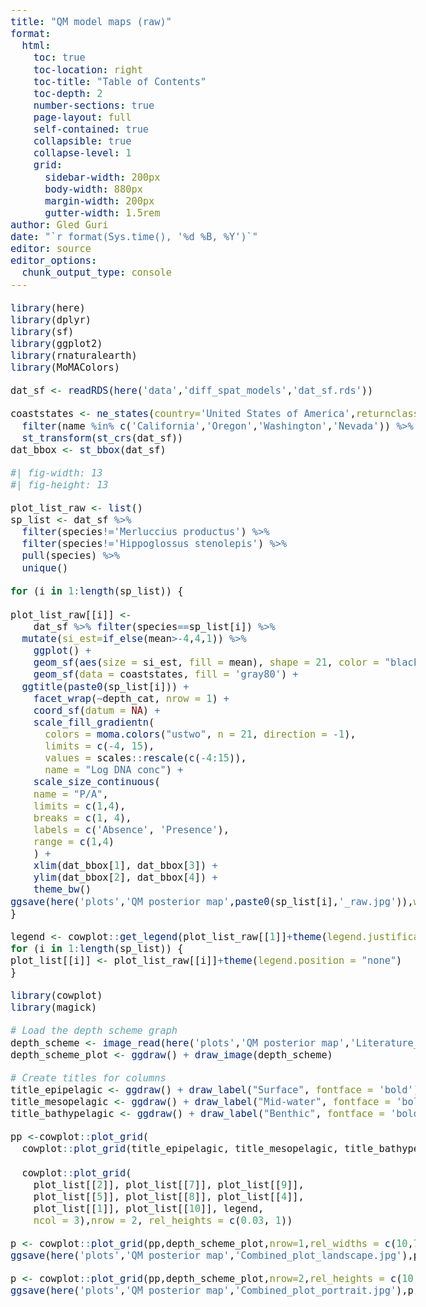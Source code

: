 ```yaml
---
title: "QM model maps (raw)"
format: 
  html:
    toc: true
    toc-location: right
    toc-title: "Table of Contents"
    toc-depth: 2
    number-sections: true
    page-layout: full
    self-contained: true 
    collapsible: true
    collapse-level: 1
    grid:
      sidebar-width: 200px
      body-width: 880px
      margin-width: 200px
      gutter-width: 1.5rem
author: Gled Guri
date: "`r format(Sys.time(), '%d %B, %Y')`"
editor: source
editor_options: 
  chunk_output_type: console
---
```


<style>
body {
  font-family: Arial, sans-serif;
  font-size: 18px;
}

h1 {
  font-size: 22px;  /* Adjust the size of H1 headers */
  font-weight: bold;  /* Make H1 headers not bold */
}

h2 {
  font-size: 18px;  /* Adjust the size of H2 headers */
  font-weight: normal;  /* Make H2 headers not bold */
}

h3 {
  font-size: 18px;  /* Adjust the size of H3 headers */
  font-weight: normal;  /* Make H3 headers not bold */
}

h4 {
  font-size: 18px;  /* Adjust the size of H4 headers */
  font-weight: normal;  /* Make H4 headers not bold */
}
</style>

```r
library(here)
library(dplyr)
library(sf)
library(ggplot2)
library(rnaturalearth)
library(MoMAColors)

dat_sf <- readRDS(here('data','diff_spat_models','dat_sf.rds'))

coaststates <- ne_states(country='United States of America',returnclass = 'sf') %>% 
  filter(name %in% c('California','Oregon','Washington','Nevada')) %>% 
  st_transform(st_crs(dat_sf))
dat_bbox <- st_bbox(dat_sf)
```

```r
#| fig-width: 13
#| fig-height: 13

plot_list_raw <- list()
sp_list <- dat_sf %>% 
  filter(species!='Merluccius productus') %>% 
  filter(species!='Hippoglossus stenolepis') %>% 
  pull(species) %>% 
  unique()

for (i in 1:length(sp_list)) {
  
plot_list_raw[[i]] <-
    dat_sf %>% filter(species==sp_list[i]) %>% 
  mutate(si_est=if_else(mean>-4,4,1)) %>% 
    ggplot() +
    geom_sf(aes(size = si_est, fill = mean), shape = 21, color = "black") +
    geom_sf(data = coaststates, fill = 'gray80') +
  ggtitle(paste0(sp_list[i])) +
    facet_wrap(~depth_cat, nrow = 1) +
    coord_sf(datum = NA) +
    scale_fill_gradientn(
      colors = moma.colors("ustwo", n = 21, direction = -1),
      limits = c(-4, 15),
      values = scales::rescale(c(-4:15)),
      name = "Log DNA conc") +
    scale_size_continuous(
    name = "P/A",
    limits = c(1,4),
    breaks = c(1, 4),
    labels = c('Absence', 'Presence'),
    range = c(1,4)
    ) +
    xlim(dat_bbox[1], dat_bbox[3]) +
    ylim(dat_bbox[2], dat_bbox[4]) +
    theme_bw()
ggsave(here('plots','QM posterior map',paste0(sp_list[i],'_raw.jpg')),width = 7,height = 6)
}

legend <- cowplot::get_legend(plot_list_raw[[1]]+theme(legend.justification = c(0,0.5)))
for (i in 1:length(sp_list)) {
plot_list[[i]] <- plot_list_raw[[i]]+theme(legend.position = "none")
}
```

```r
library(cowplot)
library(magick)

# Load the depth scheme graph
depth_scheme <- image_read(here('plots','QM posterior map','Literature_species_dist.jpeg'))
depth_scheme_plot <- ggdraw() + draw_image(depth_scheme)

# Create titles for columns
title_epipelagic <- ggdraw() + draw_label("Surface", fontface = 'bold')
title_mesopelagic <- ggdraw() + draw_label("Mid-water", fontface = 'bold')
title_bathypelagic <- ggdraw() + draw_label("Benthic", fontface = 'bold')

pp <-cowplot::plot_grid(
  cowplot::plot_grid(title_epipelagic, title_mesopelagic, title_bathypelagic, ncol = 3),
  
  cowplot::plot_grid(
    plot_list[[2]], plot_list[[7]], plot_list[[9]],
    plot_list[[5]], plot_list[[8]], plot_list[[4]],
    plot_list[[1]], plot_list[[10]], legend, 
    ncol = 3),nrow = 2, rel_heights = c(0.03, 1))

p <- cowplot::plot_grid(pp,depth_scheme_plot,nrow=1,rel_widths = c(10,7))
ggsave(here('plots','QM posterior map','Combined_plot_landscape.jpg'),p,width = 18,height = 12)

p <- cowplot::plot_grid(pp,depth_scheme_plot,nrow=2,rel_heights = c(10,5))
ggsave(here('plots','QM posterior map','Combined_plot_portrait.jpg'),p,width = 10,height = 16)
```